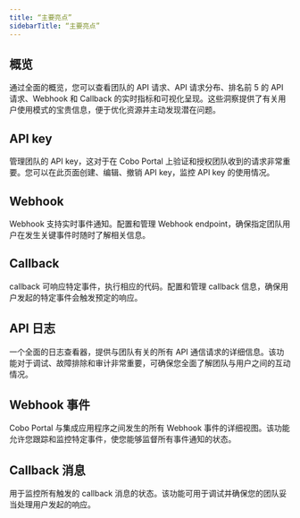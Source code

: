 ```yaml
---
title: “主要亮点”
sidebarTitle: “主要亮点”
---
```


## 概览
通过全面的概览，您可以查看团队的 API 请求、API 请求分布、排名前 5 的 API 请求、Webhook 和 Callback 的实时指标和可视化呈现。这些洞察提供了有关用户使用模式的宝贵信息，便于优化资源并主动发现潜在问题。

## API key
管理团队的 API key，这对于在 Cobo Portal 上验证和授权团队收到的请求非常重要。您可以在此页面创建、编辑、撤销 API key，监控 API key 的使用情况。

## Webhook
Webhook 支持实时事件通知。配置和管理 Webhook endpoint，确保指定团队用户在发生关键事件时随时了解相关信息。

## Callback
callback 可响应特定事件，执行相应的代码。配置和管理 callback 信息，确保用户发起的特定事件会触发预定的响应。

## API 日志
一个全面的日志查看器，提供与团队有关的所有 API 通信请求的详细信息。该功能对于调试、故障排除和审计非常重要，可确保您全面了解团队与用户之间的互动情况。

## Webhook 事件
Cobo Portal 与集成应用程序之间发生的所有 Webhook 事件的详细视图。该功能允许您跟踪和监控特定事件，使您能够监督所有事件通知的状态。

## Callback 消息
用于监控所有触发的 callback 消息的状态。该功能可用于调试并确保您的团队妥当处理用户发起的响应。
